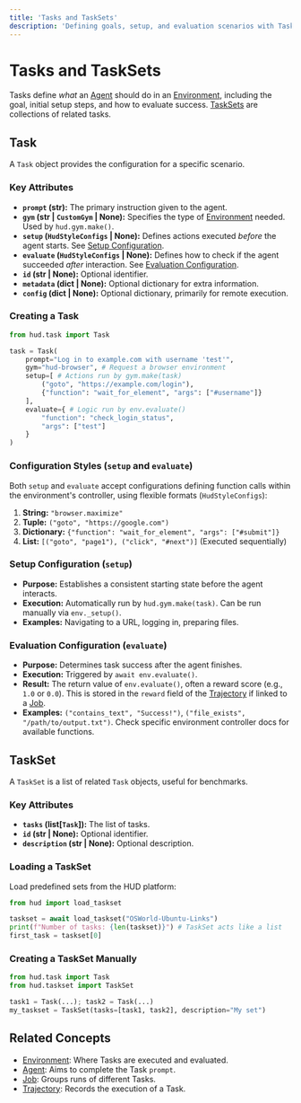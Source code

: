 ```yaml
---
title: 'Tasks and TaskSets'
description: 'Defining goals, setup, and evaluation scenarios with Tasks and TaskSets'
---
```


# Tasks and TaskSets

Tasks define *what* an [Agent](/concepts/agent) should do in an [Environment](/concepts/environment), including the goal, initial setup steps, and how to evaluate success. [TaskSets](#taskset) are collections of related tasks.

## Task

A `Task` object provides the configuration for a specific scenario.

### Key Attributes

*   **`prompt` (str):** The primary instruction given to the agent.
*   **`gym` (str | `CustomGym` | None):** Specifies the type of [Environment](/concepts/environment) needed. Used by `hud.gym.make()`.
*   **`setup` (`HudStyleConfigs` | None):** Defines actions executed *before* the agent starts. See [Setup Configuration](#setup-configuration).
*   **`evaluate` (`HudStyleConfigs` | None):** Defines how to check if the agent succeeded *after* interaction. See [Evaluation Configuration](#evaluation-configuration).
*   **`id` (str | None):** Optional identifier.
*   **`metadata` (dict | None):** Optional dictionary for extra information.
*   **`config` (dict | None):** Optional dictionary, primarily for remote execution.

### Creating a Task

```python
from hud.task import Task

task = Task(
    prompt="Log in to example.com with username 'test'",
    gym="hud-browser", # Request a browser environment
    setup=[ # Actions run by gym.make(task)
        ("goto", "https://example.com/login"),
        {"function": "wait_for_element", "args": ["#username"]}
    ],
    evaluate={ # Logic run by env.evaluate()
        "function": "check_login_status", 
        "args": ["test"]
    }
)
```

### <a name="configuration-styles"></a>Configuration Styles (`setup` and `evaluate`)

Both `setup` and `evaluate` accept configurations defining function calls within the environment's controller, using flexible formats (`HudStyleConfigs`):

1.  **String:** `"browser.maximize"`
2.  **Tuple:** `("goto", "https://google.com")`
3.  **Dictionary:** `{"function": "wait_for_element", "args": ["#submit"]}`
4.  **List:** `[("goto", "page1"), ("click", "#next")]` (Executed sequentially)

### <a name="setup-configuration"></a>Setup Configuration (`setup`)

*   **Purpose:** Establishes a consistent starting state before the agent interacts.
*   **Execution:** Automatically run by `hud.gym.make(task)`. Can be run manually via `env._setup()`.
*   **Examples:** Navigating to a URL, logging in, preparing files.

### <a name="evaluation-configuration"></a>Evaluation Configuration (`evaluate`)

*   **Purpose:** Determines task success after the agent finishes.
*   **Execution:** Triggered by `await env.evaluate()`.
*   **Result:** The return value of `env.evaluate()`, often a reward score (e.g., `1.0` or `0.0`). This is stored in the `reward` field of the [Trajectory](/concepts/trajectory) if linked to a [Job](/concepts/job).
*   **Examples:** `("contains_text", "Success!")`, `("file_exists", "/path/to/output.txt")`. Check specific environment controller docs for available functions.

## TaskSet

A `TaskSet` is a list of related `Task` objects, useful for benchmarks.

### Key Attributes

*   **`tasks` (list[`Task`]):** The list of tasks.
*   **`id` (str | None):** Optional identifier.
*   **`description` (str | None):** Optional description.

### Loading a TaskSet

Load predefined sets from the HUD platform:

```python
from hud import load_taskset

taskset = await load_taskset("OSWorld-Ubuntu-Links")
print(f"Number of tasks: {len(taskset)}") # TaskSet acts like a list
first_task = taskset[0]
```

### Creating a TaskSet Manually

```python
from hud.task import Task
from hud.taskset import TaskSet

task1 = Task(...); task2 = Task(...)
my_taskset = TaskSet(tasks=[task1, task2], description="My set")
```

## Related Concepts

*   [Environment](/concepts/environment): Where Tasks are executed and evaluated.
*   [Agent](/concepts/agent): Aims to complete the Task `prompt`.
*   [Job](/concepts/job): Groups runs of different Tasks.
*   [Trajectory](/concepts/trajectory): Records the execution of a Task.